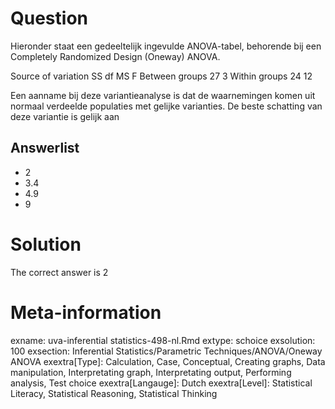 Question
========

Hieronder staat een gedeeltelijk ingevulde ANOVA-tabel, behorende bij een Completely Randomized Design (Oneway) ANOVA.

Source of variation SS df MS F
Between groups 27 3
Within groups 24 12

Een aanname bij deze variantieanalyse is dat de waarnemingen komen uit normaal verdeelde populaties met gelijke varianties. De beste schatting van deze variantie is gelijk aan

Answerlist
----------
* 2
* 3.4
* 4.9
* 9

Solution
========

The correct answer is  2

Meta-information
================
exname: uva-inferential statistics-498-nl.Rmd
extype: schoice
exsolution: 100
exsection: Inferential Statistics/Parametric Techniques/ANOVA/Oneway ANOVA
exextra[Type]: Calculation, Case, Conceptual, Creating graphs, Data manipulation, Interpretating graph, Interpretating output, Performing analysis, Test choice
exextra[Langauge]: Dutch
exextra[Level]: Statistical Literacy, Statistical Reasoning, Statistical Thinking
